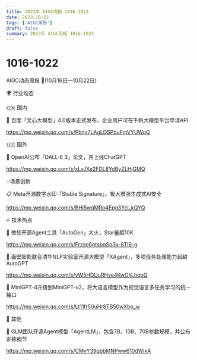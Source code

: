 ```yaml
---
title: 2023年 AIGC周报 1016-1022
date: 2023-10-22
tags: ['AIGC周报']
draft: false
summary: 2023年 AIGC周报 1016-1022
---
```

# 1016-1022



AIGC动态周报 🚀(10月16日—10月22日)

🌍 行业动态

🇨🇳 国内

📰 百度「文心大模型」4.0版本正式发布，企业用户可在千帆大模型平台申请API

https://mp.weixin.qq.com/s/Pbny7LAgLDSPbuFmVYUWqQ

🇺🇸 国外

📰 OpenAI公布「DALL-E 3」论文，并上线ChatGPT

https://mp.weixin.qq.com/s/xLvJXe2FDL8YdByZLHjGMQ

💡场景创新

📋 Meta开源数字水印「Stable Signature」，极大增强生成式AI安全

https://mp.weixin.qq.com/s/BHi5wqMRo4Epg3Yci_kQYQ

🔥 技术热点

📝 微软开源Agent工具「AutoGen」大火，Star量超10K

https://mp.weixin.qq.com/s/Frzso6gtsbqSp3x-8Tl6-g

📝 面壁智能联合清华NLP实验室开源大模型「XAgent」，多项任务处理能力超越AutoGPT

https://mp.weixin.qq.com/s/vW5HDUuRHve4KwOljLhqoQ

📝 MiniGPT-4升级到MiniGPT-v2，将大语言模型作为视觉语言多任务学习的统一接口

https://mp.weixin.qq.com/s/Lt11fr50uHr8TB50wXbo_w

🎉 其他

🚀 GLM团队开源Agent模型「AgentLM」，包含7B、13B、70B参数规模，并公布训练细节

https://mp.weixin.qq.com/s/CMyY39qbbMNPww610dWlkA